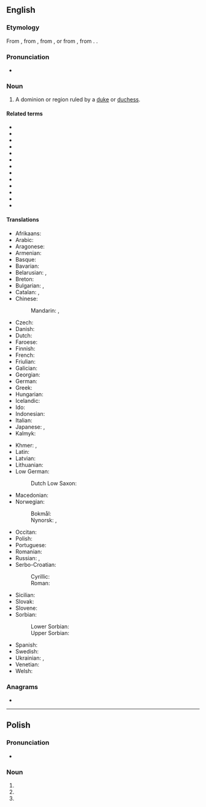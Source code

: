 ==English==

===Etymology===
{{PIE root|en|dewk}}
From {{etyl|enm|en}} {{m|enm|duche}}, from {{etyl|xno|en}} {{m|fro|duché}}, from {{m|fro|duc}}, or from {{etyl|ML.|en}} {{m|la|ducātus}}, from {{etyl|la|en}} {{m|la|dux}}. {{doublet|en|ducat}}.

===Pronunciation===
* {{IPA|/ˈdʌtʃi/|lang=en}}
*: {{rhymes|ʌtʃi|lang=en}}

===Noun===
{{wikipedia}}
{{en-noun|duchies}}

# A dominion or region ruled by a [[duke]] or [[duchess]]. {{qualifier|A [[grand duchy]] may be a self-governing state. A simple duchy tends to be a part of a larger [[kingdom]] or [[empire]].}}

====Related terms====
* {{l|en|barony}}
* {{l|en|bishop}}
* {{l|en|county}}
* {{l|en|ducal}}
* {{l|en|duchess}}
* {{l|en|duke}}
* {{l|en|dukedom}}
* {{l|en|march}}
* {{l|en|marquess}}
* {{l|en|marquessate}}
* {{l|en|parish}}
* {{l|en|shire}}
* {{l|en|viscount}}

====Translations====
{{trans-top|a dominion or region ruled by a duke or duchess}}
* Afrikaans: {{t|af|hertogdom}}
* Arabic: {{t-needed|ar}}
* Aragonese: {{t|an|ducato|m}}
* Armenian: {{t+|hy|դքսություն}}
* Basque: {{t|eu|dukerri}}
* Bavarian: {{t|bar|Herzogdum}}
* Belarusian: {{t|be|герцагства|n|tr=hjércahstva|sc=Cyrl}}, {{t|be|княства|n|tr=knjástva|sc=Cyrl}}
* Breton: {{t|br|dugelezh|f}}
* Bulgarian: {{t|bg|херцогство|n|tr=hércogstvo|sc=Cyrl}}, {{t|bg|княжество|n|tr=knjážestvo|sc=Cyrl}}
* Catalan: {{t+|ca|ducado}}, {{t+|ca|ducat|m}}
* Chinese:
*: Mandarin: {{t+|cmn|公國|sc=Hani}}, {{t+|cmn|公国|tr=gōngguó|sc=Hani}}
* Czech: {{t+|cs|vévodství|n}}
* Danish: {{t|da|hertugdømme|n}}
* Dutch: {{t+|nl|hertogdom|n}}
* Faroese: {{t|fo|hertogadømi|n}}
* Finnish: {{t+|fi|herttuakunta}}
* French: {{t+|fr|duché|m}}
* Friulian: {{t|fur|ducât|m}}
* Galician: {{t|gl|ducado|m}}
* Georgian: {{t|ka|საჰერცოგო}}
* German: {{t+|de|Herzogtum|n}}
* Greek: {{t+|el|δουκάτο|n}}
* Hungarian: {{t+|hu|hercegség}}
* Icelandic: {{t|is|hertogadæmi|n}}
* Ido: {{t+|io|dukio}}
* Indonesian: {{t+|id|kadipaten}}
* Italian: {{t+|it|ducato|m}}
* Japanese: {{t+|ja|公国|tr=こうこく, kōkoku|sc=Jpan}}, {{t|ja|公爵領|tr=こうしゃくりょう, kōshakuryō|sc=Jpan}}
* Kalmyk: {{t|xal|нойлг}}
{{trans-mid}}
* Khmer: {{t|km|អ្នកឧកញ៉ាណាខេត្ត|sc=Khmr|tr=neak oknyaa naa kʰaet}}, {{t|km|ចៅពញាណាខេត្ត|sc=Khmr|tr=chav pnyie naa kʰaet}}
* Latin: {{t|la|ducatum}}
* Latvian: {{t|lv|hercogiste|f}}
* Lithuanian: {{t|lt|hercogystė|f}}
* Low German:
*: Dutch Low Saxon: {{t|nds-nl|Hartogdom|n}}
* Macedonian: {{t|mk|војводство|n|tr=vojvodstvo|sc=Cyrl}}
* Norwegian:
*: Bokmål: {{t|nb|hertugdømme|n}}
*: Nynorsk: {{t|nn|hertugdøme|n}}, {{t|nn|hertugdømme|n}}
* Occitan: {{t|oc|ducat|m}}
* Polish: {{t+|pl|księstwo|n}}
* Portuguese: {{t+|pt|ducado}}
* Romanian: {{t+|ro|ducat|m}}
* Russian: {{t+|ru|ге́рцогство|n}}, {{t+|ru|кня́жество|n}}
* Serbo-Croatian:
*: Cyrillic: {{t|sh|војводство|n}}
*: Roman: {{t+|sh|vojvodstvo|n}}
* Sicilian: {{t|scn|ducatu|m}}
* Slovak: {{t|sk|vojvodstvo|n}}
* Slovene: {{t+|sl|vojvodina|f}}
* Sorbian:
*: Lower Sorbian: {{t|dsb|wójwodstwo|n}}
*: Upper Sorbian: {{t|hsb|wójwodstwo|n}}
* Spanish: {{t+|es|ducado|m}}
* Swedish: {{t+|sv|hertigdöme}}
* Ukrainian: {{t|uk|герцогство|n|tr=hércohstvo|sc=Cyrl}}, {{t|uk|князівство|n|tr=knjázivstvo|sc=Cyrl}}
* Venetian: {{t+|vec|dogado|m}}
* Welsh: {{t|cy|dugiaeth}}
{{trans-bottom}}

===Anagrams===
* {{anagrams|en|a=cdhuy|Chudy}}

----

==Polish==

===Pronunciation===
* {{pl-IPA}}

===Noun===
{{head|pl|noun form}}

# {{inflection of|lang=pl|duch||nom|p}}
# {{inflection of|lang=pl|duch||acc|p}}
# {{inflection of|lang=pl|duch||voc|p}}